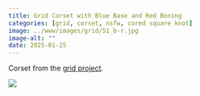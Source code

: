 ```yaml
---
title: Grid Corset with Blue Base and Red Boning
categories: [grid, corset, nsfw, cored square knot]
image: ../www/images/grid/51_b-r.jpg
image-alt: ""
date: 2025-01-25
---
```


Corset from the [grid project](/posts/2025-01-27_grid-project.html).

![](../www/images/grid/51_b-r.jpg)

